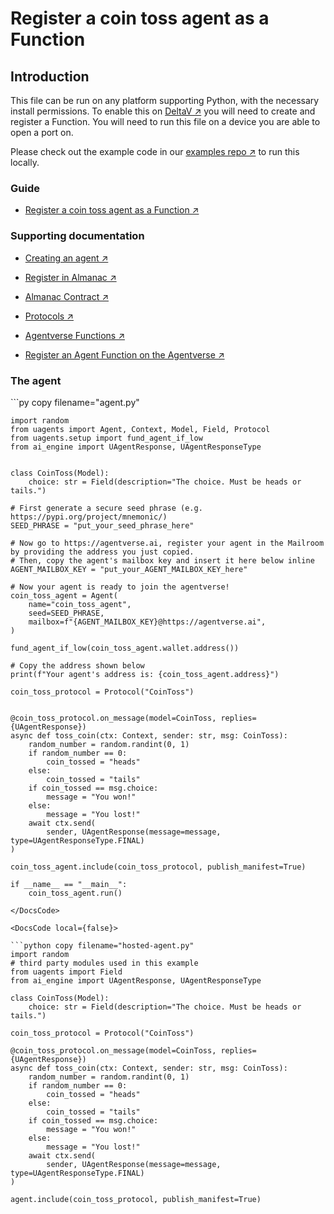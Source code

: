 
# Register a coin toss agent as a Function

## Introduction

This file can be run on any platform supporting Python, with the necessary install permissions.
To enable this on [DeltaV ↗️](/concepts/ai-engine/deltav) you will need to create and register a Function. You will need to run this file on a device you are able to open a port on.

Please check out the example code in our [examples repo ↗️](https://github.com/fetchai/uAgent-Examples/blob/main/1-uagents/examples/intermediate/coin-toss/agent.py) to run this locally.

### Guide

- [Register a coin toss agent as a Function ↗️](/guides/agentverse/agentverse-functions/registering-agent-coin-toss)

### Supporting documentation

- [Creating an agent ↗️](/guides/agents/create-a-uagent)

- [Register in Almanac ↗️](/guides/agents/register-in-almanac)

- [Almanac Contract ↗️](/references/contracts/uagents-almanac/almanac-overview)

- [Protocols ↗️](/references/uagents/uagents-protocols/agent-protocols)

- [Agentverse Functions ↗️](/concepts/agent-services/services)

- [Register an Agent Function on the Agentverse ↗️](/guides/agentverse/registering-agent-services)

### The agent

<GithubCodeSegment digest="ef3cf99234e4bf7fc2731735663bd261">
    <CodeSegment
        path="https://github.com/fetchai/uAgent-Examples/blob/main/1-uagents/examples/intermediate/coin-toss/agent.py"
        lineStart={1}
        lineEnd={50}
        hosted={true}
    />
</GithubCodeSegment>
<CodeGroup dynamic hasCopy isLocalHostedFile digest='ef3cf99234e4bf7fc2731735663bd261'>

<DocsCode local={true}>
	```py copy filename="agent.py"

	import random
	from uagents import Agent, Context, Model, Field, Protocol
	from uagents.setup import fund_agent_if_low
	from ai_engine import UAgentResponse, UAgentResponseType
	 
	 
	class CoinToss(Model):
	    choice: str = Field(description="The choice. Must be heads or tails.")
	 
	# First generate a secure seed phrase (e.g. https://pypi.org/project/mnemonic/)
	SEED_PHRASE = "put_your_seed_phrase_here"
	 
	# Now go to https://agentverse.ai, register your agent in the Mailroom by providing the address you just copied.
	# Then, copy the agent's mailbox key and insert it here below inline
	AGENT_MAILBOX_KEY = "put_your_AGENT_MAILBOX_KEY_here"
	 
	# Now your agent is ready to join the agentverse!
	coin_toss_agent = Agent(
	    name="coin_toss_agent",
	    seed=SEED_PHRASE,
	    mailbox=f"{AGENT_MAILBOX_KEY}@https://agentverse.ai",
	)
	 
	fund_agent_if_low(coin_toss_agent.wallet.address())
	 
	# Copy the address shown below
	print(f"Your agent's address is: {coin_toss_agent.address}")
	 
	coin_toss_protocol = Protocol("CoinToss")
	 
	 
	@coin_toss_protocol.on_message(model=CoinToss, replies={UAgentResponse})
	async def toss_coin(ctx: Context, sender: str, msg: CoinToss):
	    random_number = random.randint(0, 1)
	    if random_number == 0:
	        coin_tossed = "heads"
	    else:
	        coin_tossed = "tails"
	    if coin_tossed == msg.choice:
	        message = "You won!"
	    else:
	        message = "You lost!"
	    await ctx.send(
	        sender, UAgentResponse(message=message, type=UAgentResponseType.FINAL)
	)
	 
	coin_toss_agent.include(coin_toss_protocol, publish_manifest=True)
	 
	if __name__ == "__main__":
	    coin_toss_agent.run()

```
</DocsCode>

<DocsCode local={false}>

```python copy filename="hosted-agent.py"
import random
# third party modules used in this example
from uagents import Field
from ai_engine import UAgentResponse, UAgentResponseType

class CoinToss(Model):
    choice: str = Field(description="The choice. Must be heads or tails.")

coin_toss_protocol = Protocol("CoinToss")

@coin_toss_protocol.on_message(model=CoinToss, replies={UAgentResponse})
async def toss_coin(ctx: Context, sender: str, msg: CoinToss):
    random_number = random.randint(0, 1)
    if random_number == 0:
        coin_tossed = "heads"
    else:
        coin_tossed = "tails"
    if coin_tossed == msg.choice:
        message = "You won!"
    else:
        message = "You lost!"
    await ctx.send(
        sender, UAgentResponse(message=message, type=UAgentResponseType.FINAL)
)

agent.include(coin_toss_protocol, publish_manifest=True)
```
</DocsCode>

</CodeGroup>

